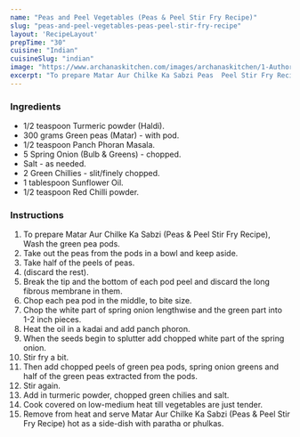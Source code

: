 ---
name: "Peas and Peel Vegetables (Peas & Peel Stir Fry Recipe)"
slug: "peas-and-peel-vegetables-peas-peel-stir-fry-recipe"
layout: 'RecipeLayout'
prepTime: "30"
cuisine: "Indian"
cuisineSlug: "indian"
image: "https://www.archanaskitchen.com/images/archanaskitchen/1-Author/firsttimercook/Matar_ke_Chilke_ka_Sabzi__Green_Peas_Peel_Stir_Fry_with_Spring_Onion.jpg"
excerpt: "To prepare Matar Aur Chilke Ka Sabzi Peas  Peel Stir Fry Recipe, Wash the green pea pods"
---

### Ingredients

- 1/2 teaspoon Turmeric powder (Haldi).
- 300 grams Green peas (Matar) - with pod.
- 1/2 teaspoon Panch Phoran Masala.
- 5 Spring Onion (Bulb & Greens) - chopped.
- Salt - as needed.
- 2 Green Chillies - slit/finely chopped.
- 1 tablespoon Sunflower Oil.
- 1/2 teaspoon Red Chilli powder.

### Instructions

1. To prepare Matar Aur Chilke Ka Sabzi (Peas & Peel Stir Fry Recipe), Wash the green pea pods.
1. Take out the peas from the pods in a bowl and keep aside.
1. Take half of the peels of peas.
1. (discard the rest).
1. Break the tip and the bottom of each pod peel and discard the long fibrous membrane in them.
1. Chop each pea pod in the middle, to bite size.
1. Chop the white part of spring onion lengthwise and the green part into 1-2 inch pieces.
1. Heat the oil in a kadai and add panch phoron.
1. When the seeds begin to splutter add chopped white part of the spring onion.
1. Stir fry a bit.
1. Then add chopped peels of green pea pods, spring onion greens and half of the green peas extracted from the pods.
1. Stir again.
1. Add in turmeric powder, chopped green chilies and salt.
1. Cook covered on low-medium heat till vegetables are just tender.
1. Remove from heat and serve Matar Aur Chilke Ka Sabzi (Peas & Peel Stir Fry Recipe) hot as a side-dish with paratha or phulkas.
